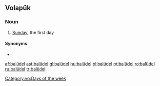 ==Volapük==

===Noun===
{{head|vo|noun}}

# {{lb|vo|archaic}} [[Sunday]], the first day

====Synonyms====
* {{l|vo|sudel}}

[[Category:vo:Days of the week]]

[[af:balüdel]]
[[ast:balüdel]]
[[gl:balüdel]]
[[hu:balüdel]]
[[pl:balüdel]]
[[pt:balüdel]]
[[ro:balüdel]]
[[ru:balüdel]]
[[tr:balüdel]]